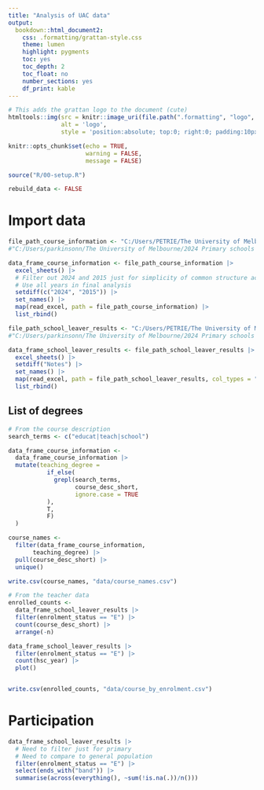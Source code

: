 ```yaml
---
title: "Analysis of UAC data"
output:
  bookdown::html_document2:
    css: .formatting/grattan-style.css
    theme: lumen
    highlight: pygments
    toc: yes
    toc_depth: 2
    toc_float: no
    number_sections: yes
    df_print: kable
---
```


```r
# This adds the grattan logo to the document (cute)
htmltools::img(src = knitr::image_uri(file.path(".formatting", "logo", "GrattanLogo_left.png")), 
               alt = 'logo', 
               style = 'position:absolute; top:0; right:0; padding:10px; height:8%;')
```


```r
knitr::opts_chunk$set(echo = TRUE, 
                      warning = FALSE, 
                      message = FALSE)

source("R/00-setup.R") 

rebuild_data <- FALSE
```

# Import data

```r
file_path_course_information <- "C:/Users/PETRIE/The University of Melbourne/2024 Primary schools maths - General/3. Data/4. Uni entry data/UAC courses reference data - ua15 to ua24.xlsx"
#"C:/Users/parkinsonn/The University of Melbourne/2024 Primary schools maths - General/3. Data/4. Uni entry data/UAC courses reference data - ua15 to ua24.xlsx"

data_frame_course_information <- file_path_course_information |> 
  excel_sheets() |> 
  # Filter out 2024 and 2015 just for simplicity of common structure across sheets
  # Use all years in final analysis
  setdiff(c("2024", "2015")) |> 
  set_names() |> 
  map(read_excel, path = file_path_course_information) |> 
  list_rbind()

file_path_school_leaver_results <- "C:/Users/PETRIE/The University of Melbourne/2024 Primary schools maths - General/3. Data/4. Uni entry data/UAC data for Grattan Institute - 2015 to 2024.xlsx"
#"C:/Users/parkinsonn/The University of Melbourne/2024 Primary schools maths - General/3. Data/4. Uni entry data/UAC data for Grattan Institute - 2015 to 2024.xlsx"

data_frame_school_leaver_results <- file_path_school_leaver_results |> 
  excel_sheets() |> 
  setdiff("Notes") |> 
  set_names() |> 
  map(read_excel, path = file_path_school_leaver_results, col_types = "text") |> 
  list_rbind()

```

## List of degrees

```r

# From the course description
search_terms <- c("educat|teach|school")

data_frame_course_information <- 
  data_frame_course_information |> 
  mutate(teaching_degree = 
           if_else(
             grepl(search_terms,
                   course_desc_short,
                   ignore.case = TRUE
           ), 
           T, 
           F)
  )

course_names <- 
  filter(data_frame_course_information, 
       teaching_degree) |> 
  pull(course_desc_short) |> 
  unique()

write.csv(course_names, "data/course_names.csv")

# From the teacher data
enrolled_counts <- 
  data_frame_school_leaver_results |> 
  filter(enrolment_status == "E") |> 
  count(course_desc_short) |> 
  arrange(-n)

data_frame_school_leaver_results |> 
  filter(enrolment_status == "E") |> 
  count(hsc_year) |> 
  plot()


write.csv(enrolled_counts, "data/course_by_enrolment.csv")

```

# Participation

```r
data_frame_school_leaver_results |> 
  # Need to filter just for primary
  # Need to compare to general population
  filter(enrolment_status == "E") |> 
  select(ends_with("band")) |> 
  summarise(across(everything(), ~sum(!is.na(.))/n()))

```


